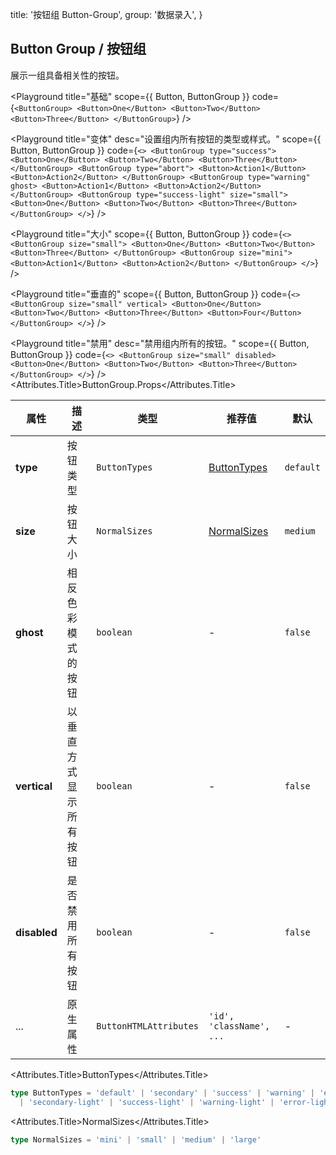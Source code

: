 
  title: '按钮组 Button-Group',
  group: '数据录入',
}

## Button Group / 按钮组

展示一组具备相关性的按钮。

<Playground
  title="基础"
  scope={{ Button, ButtonGroup }}
  code={`
<ButtonGroup>
  <Button>One</Button>
  <Button>Two</Button>
  <Button>Three</Button>
</ButtonGroup>
`} />

<Playground
  title="变体"
  desc="设置组内所有按钮的类型或样式。"
  scope={{ Button, ButtonGroup }}
  code={`
<>
  <ButtonGroup type="success">
    <Button>One</Button>
    <Button>Two</Button>
    <Button>Three</Button>
  </ButtonGroup>
  <ButtonGroup type="abort">
    <Button>Action1</Button>
    <Button>Action2</Button>
  </ButtonGroup>
  <ButtonGroup type="warning" ghost>
    <Button>Action1</Button>
    <Button>Action2</Button>
  </ButtonGroup>
  <ButtonGroup type="success-light" size="small">
    <Button>One</Button>
    <Button>Two</Button>
    <Button>Three</Button>
  </ButtonGroup>
</>
`} />

<Playground
  title="大小"
  scope={{ Button, ButtonGroup }}
  code={`
<>
  <ButtonGroup size="small">
    <Button>One</Button>
    <Button>Two</Button>
    <Button>Three</Button>
  </ButtonGroup>
  <ButtonGroup size="mini">
    <Button>Action1</Button>
    <Button>Action2</Button>
  </ButtonGroup>
</>
`} />

<Playground
  title="垂直的"
  scope={{ Button, ButtonGroup }}
  code={`
<>
  <ButtonGroup size="small" vertical>
    <Button>One</Button>
    <Button>Two</Button>
    <Button>Three</Button>
    <Button>Four</Button>
  </ButtonGroup>
</>
`} />

<Playground
  title="禁用"
  desc="禁用组内所有的按钮。"
  scope={{ Button, ButtonGroup }}
  code={`
<>
  <ButtonGroup size="small" disabled>
    <Button>One</Button>
    <Button>Two</Button>
    <Button>Three</Button>
  </ButtonGroup>
</>
`} />
<Attributes edit="/pages/zh-cn/components/button-group.mdx">
<Attributes.Title>ButtonGroup.Props</Attributes.Title>

| 属性 | 描述 | 类型 | 推荐值 | 默认
| ---------- | ---------- | ---- |  -------------- | ------ |
| **type** |  按钮类型 | `ButtonTypes` | [ButtonTypes](#buttontypes) | `default` |
| **size** | 按钮大小 | `NormalSizes` | [NormalSizes](#normalsizes) | `medium` |
| **ghost** | 相反色彩模式的按钮 | `boolean` | - | `false` |
| **vertical** | 以垂直方式显示所有按钮 | `boolean` | - | `false` |
| **disabled** | 是否禁用所有按钮 | `boolean` | - | `false` |
| ... | 原生属性 | `ButtonHTMLAttributes` | `'id', 'className', ...` | - |

<Attributes.Title>ButtonTypes</Attributes.Title>

```ts
type ButtonTypes = 'default' | 'secondary' | 'success' | 'warning' | 'error' | 'abort'
  | 'secondary-light' | 'success-light' | 'warning-light' | 'error-light'
```

<Attributes.Title>NormalSizes</Attributes.Title>

```ts
type NormalSizes = 'mini' | 'small' | 'medium' | 'large'
```

</Attributes>

